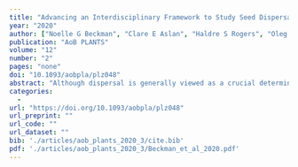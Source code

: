 ```yaml
---
title: "Advancing an Interdisciplinary Framework to Study Seed Dispersal Ecology"
year: "2020"
author: ["Noelle G Beckman", "Clare E Aslan", "Haldre S Rogers", "Oleg Kogan", "Judith L Bronstein", "James M Bullock", "Florian Hartig", "Janneke HilleRisLambers", "Ying Zhou", "Damaris Zurell", "Jedediah F Brodie", "Emilio M Bruna", "Robert Stephen Cantrell", "Robin R Decker", "Edu Efiom", "Evan C Fricke", "Katherine Gurski", "Alan Hastings", "Jeremy S Johnson", "Bette A Loiselle", "Maria N Miriti", "Michael G Neubert", "Liba Pejchar", "John R Poulsen", "Gesine Pufal", "Onja H Razafindratsima", "Manette E Sandor", "Katriona Shea", "Sebastian Schreiber", "Eugene W Schupp", "Rebecca S Snell", "Christopher Strickland", "Jenny Zambrano"]
publication: "AoB PLANTS"
volume: "12"
number: "2"
pages: "none"
doi: "10.1093/aobpla/plz048"
abstract: "Although dispersal is generally viewed as a crucial determinant for the fitness of any organism, our understanding of its role in the persistence and spread of plant populations remains incomplete. Generalizing and predicting dispersal processes are challenging due to context dependence of seed dispersal, environmental heterogeneity and interdependent processes occurring over multiple spatial and temporal scales. Current population models often use simple phenomenological descriptions of dispersal processes, limiting their ability to examine the role of population persistence and spread, especially under global change. To move seed dispersal ecology forward, we need to evaluate the impact of any single seed dispersal event within the full spatial and temporal context of a plant’s life history and environmental variability that ultimately influences a population’s ability to persist and spread. In this perspective, we provide guidance on integrating empirical and theoretical approaches that account for the context dependency of seed dispersal to improve our ability to generalize and predict the consequences of dispersal, and its anthropogenic alteration, across systems. We synthesize suitable theoretical frameworks for this work and discuss concepts, approaches and available data from diverse subdisciplines to help operationalize concepts, highlight recent breakthroughs across research areas and discuss ongoing challenges and open questions. We address knowledge gaps in the movement ecology of seeds and the integration of dispersal and demography that could benefit from such a synthesis. With an interdisciplinary perspective, we will be able to better understand how global change will impact seed dispersal processes, and potential cascading effects on plant population persistence, spread and biodiversity."
categories: 
  - 
url: "https://doi.org/10.1093/aobpla/plz048"
url_preprint: ""
url_code: ""
url_dataset: ""
bib: './articles/aob_plants_2020_3/cite.bib'
pdf: './articles/aob_plants_2020_3/Beckman_et_al_2020.pdf'
---
```


